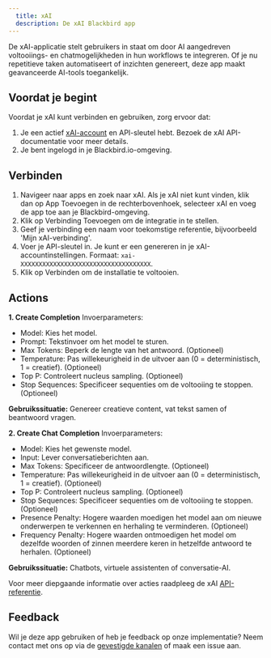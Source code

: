 ```yaml
---
  title: xAI
  description: De xAI Blackbird app
---
```


<LinkCard title="Bekijk op Github" target="_blank" href="https://github.com/bb-io/X.AI" icon="github" />
De xAI-applicatie stelt gebruikers in staat om door AI aangedreven voltooiings- en chatmogelijkheden in hun workflows te integreren. Of je nu repetitieve taken automatiseert of inzichten genereert, deze app maakt geavanceerde AI-tools toegankelijk.

## Voordat je begint

Voordat je xAI kunt verbinden en gebruiken, zorg ervoor dat:
1. Je een actief [xAI-account](https://x.ai/) en API-sleutel hebt. Bezoek de xAI API-documentatie voor meer details.
2. Je bent ingelogd in je Blackbird.io-omgeving.

## Verbinden

1. Navigeer naar apps en zoek naar xAI. Als je xAI niet kunt vinden, klik dan op App Toevoegen in de rechterbovenhoek, selecteer xAI en voeg de app toe aan je Blackbird-omgeving.
2. Klik op Verbinding Toevoegen om de integratie in te stellen.
3. Geef je verbinding een naam voor toekomstige referentie, bijvoorbeeld 'Mijn xAI-verbinding'.
4. Voer je API-sleutel in. Je kunt er een genereren in je xAI-accountinstellingen.
Formaat: `xai-XXXXXXXXXXXXXXXXXXXXXXXXXXXXXXXXXXXX`.
5. Klik op Verbinden om de installatie te voltooien.

## Actions

**1. Create Completion**
Invoerparameters:
- Model: Kies het model.
- Prompt: Tekstinvoer om het model te sturen.
- Max Tokens: Beperk de lengte van het antwoord. (Optioneel)
- Temperature: Pas willekeurigheid in de uitvoer aan (0 = deterministisch, 1 = creatief). (Optioneel)
- Top P: Controleert nucleus sampling. (Optioneel)
- Stop Sequences: Specificeer sequenties om de voltooiing te stoppen. (Optioneel)
  
**Gebruikssituatie:** Genereer creatieve content, vat tekst samen of beantwoord vragen.

**2. Create Chat Completion**
Invoerparameters:
- Model: Kies het gewenste model.
- Input: Lever conversatieberichten aan.
- Max Tokens: Specificeer de antwoordlengte. (Optioneel)
- Temperature: Pas willekeurigheid in de uitvoer aan (0 = deterministisch, 1 = creatief). (Optioneel)
- Top P: Controleert nucleus sampling. (Optioneel)
- Stop Sequences: Specificeer sequenties om de voltooiing te stoppen. (Optioneel)
- Presence Penalty: Hogere waarden moedigen het model aan om nieuwe onderwerpen te verkennen en herhaling te verminderen. (Optioneel)
- Frequency Penalty: Hogere waarden ontmoedigen het model om dezelfde woorden of zinnen meerdere keren in hetzelfde antwoord te herhalen. (Optioneel)
  
**Gebruikssituatie:** Chatbots, virtuele assistenten of conversatie-AI.

Voor meer diepgaande informatie over acties raadpleeg de xAI [API-referentie](https://docs.x.ai/api).

## Feedback
Wil je deze app gebruiken of heb je feedback op onze implementatie? Neem contact met ons op via de [gevestigde kanalen](https://www.blackbird.io/) of maak een issue aan.